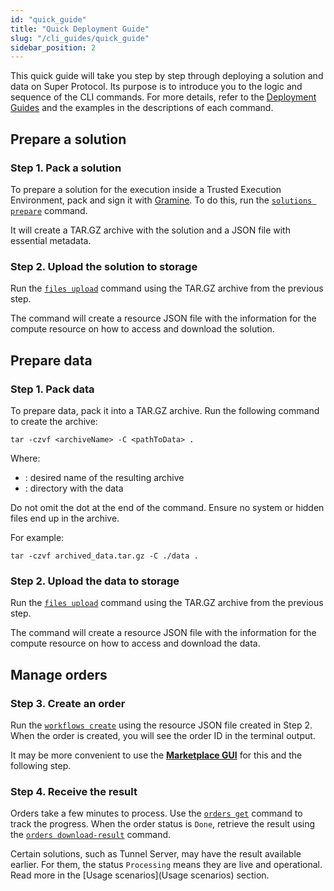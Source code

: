 ```yaml
---
id: "quick_guide"
title: "Quick Deployment Guide"
slug: "/cli_guides/quick_guide"
sidebar_position: 2
---
```


This quick guide will take you step by step through deploying a solution and data on Super Protocol. Its purpose is to introduce you to the logic and sequence of the CLI commands. For more details, refer to the [Deployment Guides](/developers/deployment_guides) and the examples in the descriptions of each command.

## Prepare a solution

### Step 1. Pack a solution

To prepare a solution for the execution inside a Trusted Execution Environment, pack and sign it with [Gramine](https://gramineproject.io/). To do this, run the [`solutions prepare`](/developers/cli_commands/solutions/prepare) command.

It will create a TAR.GZ archive with the solution and a JSON file with essential metadata.

### Step 2. Upload the solution to storage

Run the [`files upload`](/developers/cli_commands/files/upload) command using the TAR.GZ archive from the previous step.

The command will create a resource JSON file with the information for the compute resource on how to access and download the solution.

## Prepare data

### Step 1. Pack data

To prepare data, pack it into a TAR.GZ archive. Run the following command to create the archive:

```
tar -czvf <archiveName> -C <pathToData> .
```

Where:
- <archiveName>: desired name of the resulting archive
- <pathToData>: directory with the data

Do not omit the dot at the end of the command. Ensure no system or hidden files end up in the archive.

For example:

```
tar -czvf archived_data.tar.gz -C ./data .
```

### Step 2. Upload the data to storage

Run the [`files upload`](/developers/cli_commands/files/upload) command using the TAR.GZ archive from the previous step.

The command will create a resource JSON file with the information for the compute resource on how to access and download the data.

## Manage orders

### Step 3. Create an order

Run the [`workflows create`](/developers/cli_commands/workflows/create) using the resource JSON file created in Step 2. When the order is created, you will see the order ID in the terminal output.

It may be more convenient to use the [**Marketplace GUI**](/developers/marketplace/) for this and the following step.

### Step 4. Receive the result

Orders take a few minutes to process. Use the [`orders get`](/developers/cli_commands/orders/get) command to track the progress. When the order status is `Done`, retrieve the result using the [`orders download-result`](/developers/cli_commands/orders/download-result) command.

Certain solutions, such as Tunnel Server, may have the result available earlier. For them, the status `Processing` means they are live and operational. Read more in the [Usage scenarios](Usage scenarios) section.














